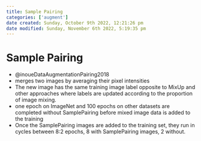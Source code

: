 ```yaml
---
title: Sample Pairing
categories: ['augment']
date created: Sunday, October 9th 2022, 12:21:26 pm
date modified: Sunday, November 6th 2022, 5:19:35 pm
---
```


# Sample Pairing
- @inoueDataAugmentationPairing2018
- merges two images by averaging their pixel intensities
- The new image has the same training image label opposite to MixUp and other approaches where labels are updated according to the proportion of image mixing.
- one epoch on ImageNet and 100 epochs on other datasets are completed without SamplePairing before mixed image data is added to the training
- Once the SamplePairing images are added to the training set, they run in cycles between 8:2 epochs, 8 with SamplePairing images, 2 without.



